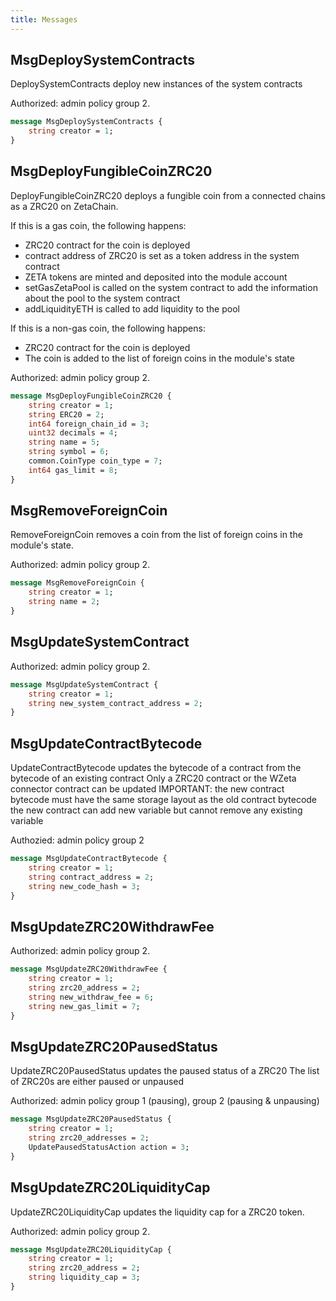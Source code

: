 ```yaml
---
title: Messages
---
```


## MsgDeploySystemContracts

DeploySystemContracts deploy new instances of the system contracts

Authorized: admin policy group 2.

```proto
message MsgDeploySystemContracts {
	string creator = 1;
}
```

## MsgDeployFungibleCoinZRC20

DeployFungibleCoinZRC20 deploys a fungible coin from a connected chains as a ZRC20 on ZetaChain.

If this is a gas coin, the following happens:

- ZRC20 contract for the coin is deployed
- contract address of ZRC20 is set as a token address in the system
  contract
- ZETA tokens are minted and deposited into the module account
- setGasZetaPool is called on the system contract to add the information
  about the pool to the system contract
- addLiquidityETH is called to add liquidity to the pool

If this is a non-gas coin, the following happens:

- ZRC20 contract for the coin is deployed
- The coin is added to the list of foreign coins in the module's state

Authorized: admin policy group 2.

```proto
message MsgDeployFungibleCoinZRC20 {
	string creator = 1;
	string ERC20 = 2;
	int64 foreign_chain_id = 3;
	uint32 decimals = 4;
	string name = 5;
	string symbol = 6;
	common.CoinType coin_type = 7;
	int64 gas_limit = 8;
}
```

## MsgRemoveForeignCoin

RemoveForeignCoin removes a coin from the list of foreign coins in the
module's state.

Authorized: admin policy group 2.

```proto
message MsgRemoveForeignCoin {
	string creator = 1;
	string name = 2;
}
```

## MsgUpdateSystemContract

Authorized: admin policy group 2.

```proto
message MsgUpdateSystemContract {
	string creator = 1;
	string new_system_contract_address = 2;
}
```

## MsgUpdateContractBytecode

UpdateContractBytecode updates the bytecode of a contract from the bytecode
of an existing contract Only a ZRC20 contract or the WZeta connector contract
can be updated IMPORTANT: the new contract bytecode must have the same
storage layout as the old contract bytecode the new contract can add new
variable but cannot remove any existing variable

Authozied: admin policy group 2

```proto
message MsgUpdateContractBytecode {
	string creator = 1;
	string contract_address = 2;
	string new_code_hash = 3;
}
```

## MsgUpdateZRC20WithdrawFee

Authorized: admin policy group 2.

```proto
message MsgUpdateZRC20WithdrawFee {
	string creator = 1;
	string zrc20_address = 2;
	string new_withdraw_fee = 6;
	string new_gas_limit = 7;
}
```

## MsgUpdateZRC20PausedStatus

UpdateZRC20PausedStatus updates the paused status of a ZRC20
The list of ZRC20s are either paused or unpaused

Authorized: admin policy group 1 (pausing), group 2 (pausing & unpausing)

```proto
message MsgUpdateZRC20PausedStatus {
	string creator = 1;
	string zrc20_addresses = 2;
	UpdatePausedStatusAction action = 3;
}
```

## MsgUpdateZRC20LiquidityCap

UpdateZRC20LiquidityCap updates the liquidity cap for a ZRC20 token.

Authorized: admin policy group 2.

```proto
message MsgUpdateZRC20LiquidityCap {
	string creator = 1;
	string zrc20_address = 2;
	string liquidity_cap = 3;
}
```
